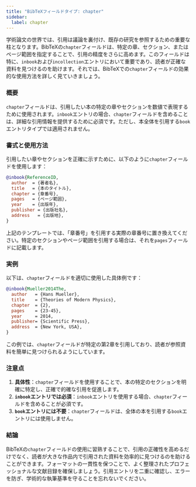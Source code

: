```yaml
---
title: "BibTeXフィールドタイプ: chapter"
sidebar:
  label: chapter
---
```



学術論文の世界では、引用は議論を裏付け、既存の研究を参照するための重要な柱となります。BibTeXの`chapter`フィールドは、特定の章、セクション、またはページ範囲を指定することで、引用の精度をさらに高めます。このフィールドは特に、`inbook`および`incollection`エントリにおいて重要であり、読者が正確な資料を見つけるのを助けます。それでは、BibTeXでの`chapter`フィールドの効果的な使用方法を詳しく見ていきましょう。

<CiteDrive />

### 概要

`chapter`フィールドは、引用したい本の特定の章やセクションを数値で表現するために使用されます。`inbook`エントリの場合、`chapter`フィールドを含めることは、詳細な引用情報を提供するために必須です。ただし、本全体を引用する`book`エントリタイプでは適用されません。

### 書式と使用方法

引用したい章やセクションを正確に示すために、以下のように`chapter`フィールドを使用します：

```bibtex
@inbook{ReferenceID,
  author  = {著者名},
  title   = {本のタイトル},
  chapter = {章番号},
  pages   = {ページ範囲},
  year    = {出版年},
  publisher = {出版社名},
  address   = {出版地},
}
```

上記のテンプレートでは、「章番号」を引用する実際の章番号に置き換えてください。特定のセクションやページ範囲を引用する場合は、それを`pages`フィールドに記載します。

### 実例

以下は、`chapter`フィールドを適切に使用した具体例です：

```bibtex
@inbook{Mueller2014The,
  author   = {Hans Mueller},
  title    = {Theories of Modern Physics},
  chapter  = {2},
  pages    = {23-45},
  year     = 2014,
  publisher= {Scientific Press},
  address  = {New York, USA},
}
```

この例では、`chapter`フィールドが特定の第2章を引用しており、読者が参照資料を簡単に見つけられるようにしています。

### 注意点

1. **具体性**：`chapter`フィールドを使用することで、本の特定のセクションを明確に特定し、正確で的確な引用を促進します。
2. **`inbook`エントリでは必須**：`inbook`エントリを使用する場合、`chapter`フィールドを含めることが必須です。
3. **`book`エントリには不要**：`chapter`フィールドは、全体の本を引用する`book`エントリには使用しません。



### 結論

BibTeXの`chapter`フィールドの使用に習熟することで、引用の正確性を高めるだけでなく、読者が大きな作品内で引用された資料を効率的に見つけるのを助けることができます。フォーマットの一貫性を保つことで、よく整理されたプロフェッショナルな文献目録を確保しましょう。引用エントリを二重に確認し、エラーを防ぎ、学術的な執筆基準を守ることを忘れないでください。
